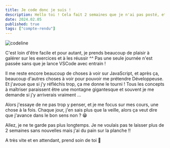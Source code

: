 ```yaml
---
title: Je code donc je suis !
description: Hello toi ! Cela fait 2 semaines que je n'ai pas posté, et pour cause, je n'ai pas grand chose à te dire à part que je poursuis ma formation à JavaScript et que je suis au taquet !
date: 2024.02.05
published: true
tags: ["compte-rendu"]
---
```


![codeline](../img/codeline.webp)

C'est loin d'être facile et pour autant, je prends beaucoup de plaisir à galérer sur les exercices et à les réussir ^^ Pas une seule journée n'est passée sans que je lance VSCode avec entrain !

Il me reste encore beaucoup de choses à voir sur JavaScript, et après ça, beaucoup d'autres choses à voir pour pouvoir me prétendre Développeuse. Et j'avoue que si j'y réfléchis trop, ça me donne le tourni ! Tous les concepts à maîtriser paraissent être une montagne gigantesque et souvent je me demande si j'y arriverais vraiment …

Alors j'essaye de ne pas trop y penser, et je me focus sur mes cours, une chose à la fois. Chaque jour, j'en sais plus que la veille, alors ça veut dire que j'avance dans le bon sens non ? 😁

Allez, je ne te garde pas plus longtemps. Je ne voulais pas te laisser plus de 2 semaines sans nouvelles mais j'ai du pain sur la planche !!

A très vite et en attendant, prend soin de toi 🌠
